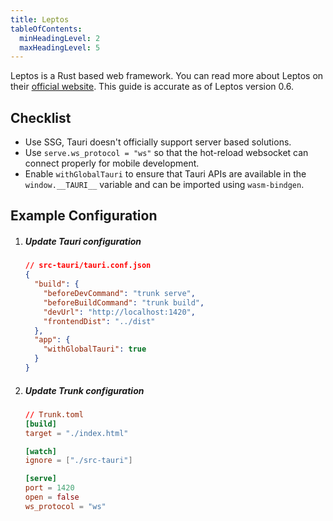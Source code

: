 ```yaml
---
title: Leptos
tableOfContents:
  minHeadingLevel: 2
  maxHeadingLevel: 5
---
```



Leptos is a Rust based web framework. You can read more about Leptos on their [official website](https://leptos.dev/). This guide is accurate as of Leptos version 0.6.

## Checklist

- Use SSG, Tauri doesn't officially support server based solutions.
- Use `serve.ws_protocol = "ws"` so that the hot-reload websocket can connect properly for mobile development.
- Enable `withGlobalTauri` to ensure that Tauri APIs are available in the `window.__TAURI__` variable and can be imported using `wasm-bindgen`.

## Example Configuration

<Steps>

1. ##### Update Tauri configuration

   ```json
   // src-tauri/tauri.conf.json
   {
     "build": {
       "beforeDevCommand": "trunk serve",
       "beforeBuildCommand": "trunk build",
       "devUrl": "http://localhost:1420",
       "frontendDist": "../dist"
     },
     "app": {
       "withGlobalTauri": true
     }
   }
   ```

1. ##### Update Trunk configuration

   ```toml
   // Trunk.toml
   [build]
   target = "./index.html"

   [watch]
   ignore = ["./src-tauri"]

   [serve]
   port = 1420
   open = false
   ws_protocol = "ws"

   ```

</Steps>
